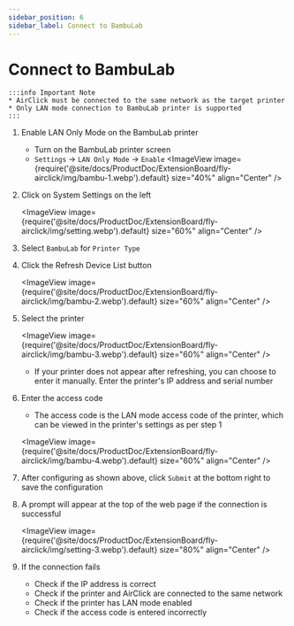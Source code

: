 ```yaml
---
sidebar_position: 6
sidebar_label: Connect to BambuLab
---
```


# Connect to BambuLab

    :::info Important Note
    * AirClick must be connected to the same network as the target printer
    * Only LAN mode connection to BambuLab printer is supported
    :::

1. Enable LAN Only Mode on the BambuLab printer

    - Turn on the BambuLab printer screen
    - `Settings` -> `LAN Only Mode` -> `Enable`
    <ImageView image={require('@site/docs/ProductDoc/ExtensionBoard/fly-airclick/img/bambu-1.webp').default} size="40%" align="Center" />

2. Click on System Settings on the left
    
    <ImageView image={require('@site/docs/ProductDoc/ExtensionBoard/fly-airclick/img/setting.webp').default} size="60%" align="Center" />

3. Select `BambuLab` for `Printer Type`
4. Click the Refresh Device List button

    <ImageView image={require('@site/docs/ProductDoc/ExtensionBoard/fly-airclick/img/bambu-2.webp').default} size="60%" align="Center" />

5. Select the printer

    <ImageView image={require('@site/docs/ProductDoc/ExtensionBoard/fly-airclick/img/bambu-3.webp').default} size="60%" align="Center" />

    - If your printer does not appear after refreshing, you can choose to enter it manually. Enter the printer's IP address and serial number

6. Enter the access code
    - The access code is the LAN mode access code of the printer, which can be viewed in the printer's settings as per step 1

     <ImageView image={require('@site/docs/ProductDoc/ExtensionBoard/fly-airclick/img/bambu-4.webp').default} size="60%" align="Center" />

5. After configuring as shown above, click `Submit` at the bottom right to save the configuration
6. A prompt will appear at the top of the web page if the connection is successful

     <ImageView image={require('@site/docs/ProductDoc/ExtensionBoard/fly-airclick/img/setting-3.webp').default} size="80%" align="Center" />

7. If the connection fails
    - Check if the IP address is correct
    - Check if the printer and AirClick are connected to the same network
    - Check if the printer has LAN mode enabled
    - Check if the access code is entered incorrectly